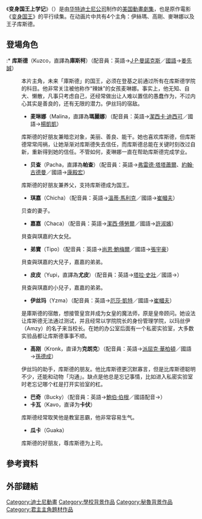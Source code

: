 {{NoteTA
| G1 = Cartoon
| G2 = Show
}}{{Infobox television
| image = 
| distributor = Disney–ABC Domestic Television
| executive_producer = Bobs Gannaway
| producer = 
| editor = 
| cinematography = 
| camera = 
| runtime = 22分鐘
| company = [[迪士尼電視動畫公司|迪士尼電視動畫公司]]
| network = [[迪士尼頻道|迪士尼頻道]]
| num_episodes = 52
| picture_format = 
| audio_format = 
| first_aired = {{Start date|2006|1|27}}
| last_aired = {{End date|2008|11|20}}
| related = 
| website = 
| production_website = 
| list_episodes = 
| num_seasons = 2
| image_alt = 
| presenter = 
| genre = [[喜劇|喜劇]]
| based_on = {{based on|[[变身国王|变身国王]]|Chris Williams|Mark Dindal}}
| creator = Mark Dindal
| developer = 
| writer = {{Plainlist|
* Kevin D. Campbell
* Ed Scharlach
* Mark Dindal (故事)
}}
| director = {{Plainlist|
* David Knott
* Howy Parkins
}}
| creative_director = 
| starring = 
| language = English（原始）
| judges = 
| voices = {{Plainlist|
}}
| narrated = 
| theme_music_composer = Danny Jacob
| opentheme = "Kuzco Academy"
| endtheme = 
| composer = Michael Tavera
| country = {{USA}}
| 英文名称 = The Emperor's New School
}}
《'''变身国王上学记'''》（{{Lang-en|''The Emperor's New School''}}）是由[[华特迪士尼公司|华特迪士尼公司]]制作的[[美国|美国]][[動畫劇集|動畫劇集]]，也是原作電影《[[变身国王|变身国王]]》的平行续集。在动画片中共有4个主角：伊絲瑪、高剛、麥琳娜以及王子库斯德。

== 登場角色==
:* '''库斯德'''（Kuzco，直譯為'''庫斯柯'''）（配音員：英語→[[J·P·曼諾克斯|J·P·曼諾克斯]]／[[中華民國國語|國語]]→[[姜先誠|姜先誠]]）
:本片主角，未来「庫斯德」的国王，必须在登基之前通过所有在库斯德学院的科目。他非常关注被他称作“辣妹”的女孩麦琳娜。事实上，他无知、自大、懒散，凡事只考虑自己，还经常做出让人难以置信的愚蠢作为，不过内心其实是善良的，还有无限的潜力。伊丝玛的宿敌。
:* '''麦琳娜'''（Malina，直譯為'''瑪麗娜'''）（配音員：英語→[[潔西卡·迪西可|潔西卡·迪西可]]／國語→[[楊凱凱|楊凱凱]]）
:库斯德的好朋友兼暗恋对象，美丽、善良、能干。她也喜欢库斯德，但库斯德常常闯祸，让她渐渐对库斯德失去信任，而库斯德总能在关键时刻改过自新，重新得到她的信任。不管如何，麦琳娜一直在帮助库斯德完成学业。
:* '''贝查'''（Pacha，直譯為'''帕查'''）（配音員：英語→[[弗雷德·塔塔蕭爾|弗雷德·塔塔蕭爾]]、[[約翰·古德曼|約翰·古德曼]]／國語→[[康殿宏|康殿宏]]）
:库斯德的好朋友兼养父，支持库斯德成为国王。
:* '''琪嘉'''（Chicha）（配音員：英語→[[溫蒂·馬利克|溫蒂·馬利克]]／國語→[[崔幗夫|崔幗夫]]）
:贝查的妻子。
:* '''嘉嘉'''（Chaca）（配音員：英語→[[潔西·傅勞爾|潔西·傅勞爾]]／國語→[[許淑嬪|許淑嬪]]）
:貝查與琪嘉的大女兒。
:* '''弟寶'''（Tipo）（配音員：英語→[[尚恩·鮑梅爾|尚恩·鮑梅爾]]／國語→[[張宇豪|張宇豪]]）
:貝查與琪嘉的大兒子，嘉嘉的弟弟。
:* '''皮皮'''（Yupi，直譯為'''尤皮'''）（配音員：英語→[[塔拉·史壯|塔拉·史壯]]／國語→）
:貝查與琪嘉的小兒子，嘉嘉的弟弟。
:* '''伊丝玛'''（Yzma）（配音員：英語→[[厄莎·凱特|厄莎·凱特]]／國語→[[崔幗夫|崔幗夫]]）
:是庫斯德的宿敵，想接管皇宫并成为女皇的魔法师，原是皇帝顾问。她设法让库斯德无法通过测试，并且经常以学院院长的身份管理学院，以玛丝伊（Amzy）的名子来当校长。在她的办公室后面有一个私密实验室，大多数实验品都让库斯德事事不顺。
:* '''高刚'''（Kronk，直译为'''克朗克'''）（配音員：英語→[[派屈克·華柏頓|派屈克·華柏頓]]／國語→[[孫德成|孫德成]]）
:伊丝玛的助手，库斯德的朋友。他比库斯德更沉默寡言，但是比库斯德聪明不少，还能和动物「沟通」。缺点是他总是忘记事情，比如进入私密实验室时老忘记哪个杠是打开实验室的杠。
:* '''巴奇'''（Bucky）（配音員：英語→[[鮑伯·伯根|鮑伯·伯根]]／國語配音→）
:* '''卡瓦'''（Kavo，直译为'''卡伏'''）
:库斯德经常取笑他是教室恶霸，他非常容易生气。
:* '''瓜卡'''（Guaka）
:库斯德的好朋友，尊库斯德为上司。

== 參考資料 ==
{{reflist}}

== 外部鏈結 ==

{{變身國王}}
{{迪士尼频道原创剧集|state=autocollapse}} 

[[Category:迪士尼動畫|Category:迪士尼動畫]]
[[Category:學校背景作品|Category:學校背景作品]]
[[Category:秘魯背景作品|Category:秘魯背景作品]]
[[Category:君主主角題材作品|Category:君主主角題材作品]]